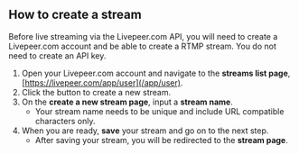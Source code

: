 
<DocsLayout title="How to create an RTMP stream - Livepeer.com" description="How to create an RTMP stream">

## How to create a stream

Before live streaming via the Livepeer.com API, you will need to create a
Livepeer.com account and be able to create a RTMP stream. You do not need to
create an API key.

1. Open your Livepeer.com account and navigate to the **streams list page**,
   [https://livepeer.com/app/user](/app/user).
1. Click the button to create a new stream.
1. On the **create a new stream page**, input a **stream name**.
   - Your stream name needs to be unique and include URL compatible characters
     only.
1. When you are ready, **save** your stream and go on to the next step.
   - After saving your stream, you will be redirected to the **stream page**.

</DocsLayout>
